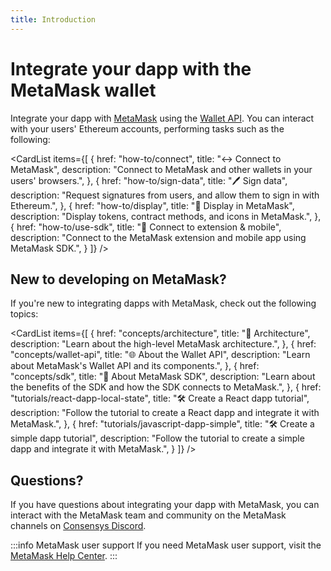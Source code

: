 ```yaml
---
title: Introduction
---
```



# Integrate your dapp with the MetaMask wallet

Integrate your dapp with [MetaMask](https://metamask.io/) using the [Wallet API](reference/json-rpc-api).
You can interact with your users' Ethereum accounts, performing tasks such as the following:

<CardList
  items={[
    {
      href: "how-to/connect",
      title: "↔️ Connect to MetaMask",
      description: "Connect to MetaMask and other wallets in your users' browsers.",
    },
    {
      href: "how-to/sign-data",
      title: "🖊️ Sign data",
      description: "Request signatures from users, and allow them to sign in with Ethereum.",
    },
    {
      href: "how-to/display",
      title: "📄 Display in MetaMask",
      description: "Display tokens, contract methods, and icons in MetaMask.",
    },
    {
      href: "how-to/use-sdk",
      title: "📱 Connect to extension & mobile",
      description: "Connect to the MetaMask extension and mobile app using MetaMask SDK.",
    }
  ]}
/>

## New to developing on MetaMask?

If you're new to integrating dapps with MetaMask, check out the following topics:

<CardList
  items={[
    {
      href: "concepts/architecture",
      title: "📐 Architecture",
      description: "Learn about the high-level MetaMask architecture.",
    },
    {
      href: "concepts/wallet-api",
      title: "🌐 About the Wallet API",
      description: "Learn about MetaMask's Wallet API and its components.",
    },
    {
      href: "concepts/sdk",
      title: "📱 About MetaMask SDK",
      description: "Learn about the benefits of the SDK and how the SDK connects to MetaMask.",
    },
    {
      href: "tutorials/react-dapp-local-state",
      title: "🛠️ Create a React dapp tutorial",
      description: "Follow the tutorial to create a React dapp and integrate it with MetaMask.",
    },
    {
      href: "tutorials/javascript-dapp-simple",
      title: "🛠️ Create a simple dapp tutorial",
      description: "Follow the tutorial to create a simple dapp and integrate it with MetaMask.",
    }
  ]}
/>

## Questions?

If you have questions about integrating your dapp with MetaMask, you can interact with the MetaMask
team and community on the MetaMask channels on [Consensys Discord](https://discord.gg/consensys).

:::info MetaMask user support
If you need MetaMask user support, visit the [MetaMask Help Center](https://support.metamask.io/).
:::
